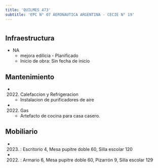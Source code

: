 ```yaml
---
title: 'QUILMES 473'
subtitle: 'EPC N° 07 AERONAUTICA ARGENTINA - CECIE N° 19'
---
```


#
## Infraestructura

* NA 
    + mejora edilicia - Planificado 
    + Inicio de obra: Sin fecha de inicio 






## Mantenimiento

*  (2022) Calefaccion y Refrigeracion 
    + Instalacion de purificadores de aire

*  (2022) Gas 
    + Artefacto de cocina para casa casero.





## Mobiliario

*  (2023) : Escritorio 4, Mesa pupitre doble 60, Silla escolar 120 

*  (2022) : Armario 6, Mesa pupitre doble 60, Pizarrón 9, Silla escolar 129 



